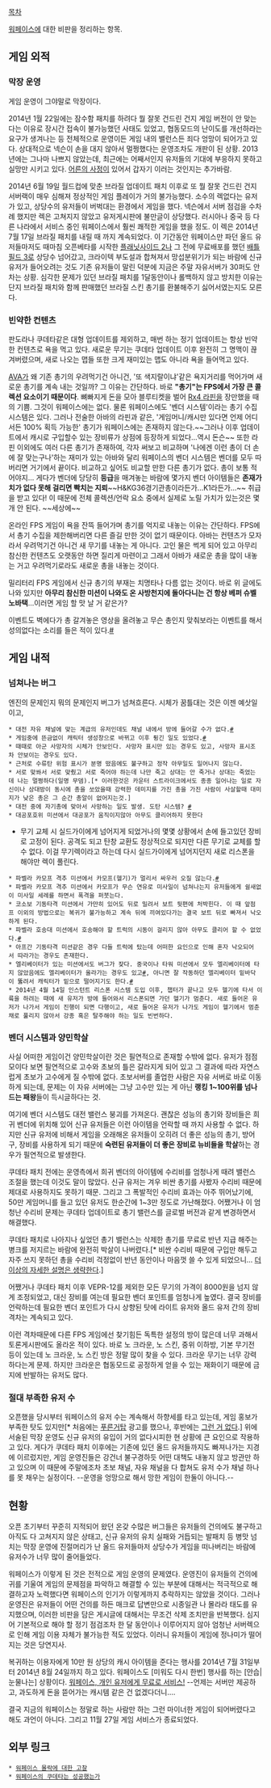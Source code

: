 [[목차]]

[[워페이스]]에 대한 비판을 정리하는 항목.

== 게임 외적 ==
=== 막장 운영 ===
게임 운영이 그야말로 막장이다.

2014년 1월 22일에는 잠수함 패치를 하려다 뭘 잘못 건드린 건지 게임 버전이 안 맞는다는 이유로 장시간 접속이 불가능했던 사태도 있었고, 협동모드의 난이도를 개선하라는 요구가 생겨나는 등 전체적으로 운영이든 게임 내의 밸런스든 죄다 엉망이 되어가고 있다. 상대적으로 넥슨이 손을 대지 않아서 멀쩡했다는 운영조차도 개판이 된 상황. 2013년에는 그나마 나쁘지 않았는데, 최근에는 어째서인지 유저들의 기대에 부응하지 못하고 실망만 시키고 있다. [[어른의 사정]]이 있어서 갑자기 이러는 것인지는 추가바람.

2014년 6월 19일 월드컵에 맞춘 브라질 업데이트 패치 이후로 또 뭘 잘못 건드린 건지 서버랙이 매우 심해져 정상적인 게임 플레이가 거의 불가능했다. 소수의 렉없다는 유저가 있고, 상당수의 유저들이 버벅대는 환경에서 게임을 했다. 넥슨에서 서버 점검을 수차례 했지만 렉은 고쳐지지 않았고 유저게시판에 불만글이 상당했다. 러시아나 중국 등 다른 나라에서 서비스 중인 워페이스에서 훨씬 쾌적한 게임을 했을 정도. 이 렉은 2014년 7월 17일 브라질 패치를 내릴 때 까지 계속되었다. 이 기간동안 워페이스만 파던 올드 유저들마저도 때마침 오픈베타를 시작한 [[플래닛사이드 2]]나 그 전에 무료배포를 했던 [[배틀필드 3]]로 상당수 넘어갔고, 크라이텍 부도설과 합쳐져서 망섭분위기가 되는 바람에 신규 유저가 들어오려는 것도 기존 유저들이 말린 덕분에 지금은 주말 자유서버가 30퍼도 안차는 상황. 심각한 문제가 있던 브라질 패치를 1달동안이나 롤백하지 않고 방치한 이유는 단지 브라질 패치와 함께 판매했던 브라질 스킨 총기를 환불해주기 싫어서였는지도 모른다.

=== 빈약한 컨텐츠 ===
판도라나 쿠데타같은 대형 업데이트를 제외하고, 매번 하는 정기 업데이트는 항상 빈약한 컨텐츠로 욕을 먹고 있다. 새로운 무기는 쿠데타 업데이트 이후 완전히 그 명맥이 끊겨버렸으며, 새로 나오는 맵들 또한 크게 재미있는 맵도 아니라 욕을 들어먹고 있다.

[[AVA]]가 왜 기존 총기의 우려먹기건 아니건, '또 색지랄이냐'같은 욕지거리를 먹어가며 새로운 총기를 계속 내는 것일까? 그 이유는 간단하다. 바로 '''"총기"는 FPS에서 가장 큰 콜렉션 요소이기 때문이다'''. 뼈빠지게 돈을 모아 블루티켓을 벌어 [[AVA/티켓 무기|Rx4 라핀]]을 장만했을 때의 기쁨. 그것이 워페이스에는 없다. 물론 워페이스에도 '벤더 시스템'이라는 총기 수집 시스템은 있다. 그러나 전술한 아바의 라핀과 같은, '게임머니/캐시만 있다면 언제 어디서든 100% 획득 가능한' 총기가 워페이스에는 존재하지 않는다.~~그러나 이후 업데이트에서 캐시로 구입할수 있는 장비류가 상점에 등장하게 되었다...역시 돈슨~~ 또한 라핀 이외에도 여러 다른 총기가 존재하여, 각자 써보고 비교하며 '나에겐 이런 총이 더 손에 잘 맞는구나'하는 재미가 있는 아바와 달리 워페이스의 벤더 시스템은 벤더를 모두 따 버리면 거기에서 끝이다. 비교하고 싶어도 비교할 만한 다른 총기가 없다. 총이 보통 적어야지... 게다가 벤더에 당당히 '''등급'''을 매겨놓는 바람에 몇가지 벤더 아이템들은 '''존재가치가 없다 못해 걸리면 빡치는 지뢰'''~~H&KG36경기관총이라든가...K1라든가...~~ 취급을 받고 있다! 이 때문에 전체 콜렉션/언락 요소 중에서 실제로 노릴 가치가 있는것은 몇개 안 된다. ~~세상에~~

온라인 FPS 게임이 욕을 잔뜩 들어가며 총기를 억지로 내놓는 이유는 간단하다. FPS에서 총기 수집을 제한해버리면 다른 즐길 만한 것이 없기 때문이다. 아바는 컨텐츠가 모자라서 우려먹기건 아니건 새 무기를 내놓는 게 아니다. 고인 물은 썩게 되어 있고 아무리 참신한 컨텐츠도 오랫동안 하면 질리게 마련이고 그래서 아바가 새로운 총을 많이 내놓는 거고 우려먹기로라도 새로운 총을 내놓는 것이다.

밀리터리 FPS 게임에서 신규 총기의 부재는 치명타나 다름 없는 것이다. 바로 위 글에도 나와 있지만 '''아무리 참신한 미션이 나와도 온 사방천지에 돌아다니는 건 항상 베퍼 슈벨 노바택'''...이러면 게임 할 맛 날 거 같은가?

이벤트도 벽에다가 총 갈겨놓은 영상을 올려놓고 무슨 총인지 맞춰보라는 이벤트를 해서 성의없다는 소리를 들은 적이 있다.[http://wf.nexon.com/board/1962934291/48863/ #]

== 게임 내적 ==
=== 넘쳐나는 버그 ===
엔진의 문제인지 뭐의 문제인지 버그가 넘쳐흐른다. 시체가 꿈틀대는 것은 이젠 예삿일이고,

 * 대전 자유 채널에 맞는 계급의 유저인데도 채널 내에서 방에 들어갈 수가 없다.[http://wf.nexon.com/community/free/view.aspx?n4ArticleSN=57283 #]
 * 게임중에 뜬금없이 캐릭터 생성창으로 바뀌고 이후 튕긴 일도 있었다.[http://wf.nexon.com/community/free/view.aspx?n4ArticleSN=48764&n4PageNo=4 #]
 * 때때로 아군 사망자의 시체가 안보인다. 사망자 표시만 있는 경우도 있고, 사망자 표시조차 안보이는 경우도 있다.
 * 근처로 수류탄 위험 표시가 분명 떴음에도 불구하고 정작 아무일도 일어나지 않는다.
 * 서로 맞쏴서 서로 맞췄고 서로 죽어야 하는데 나만 죽고 상대는 안 죽거나 상대는 죽었는데 나는 멀쩡하다(일명 무뎀).[* 이러한것은 카운터 스트라이크에서도 종종 일어나는 일로 자신이나 상대방이 동시에 총을 쏘았을때 강력한 데미지를 가진 총을 가진 사람이 사살할때 대미지가 낮은 총은 그 순간 총알이 없어지는것.]
 * 대전 중에 자기총에 맞아서 사망하는 일도 발생. 도탄 시스템? [http://wf.nexon.com/community/free/view.aspx?n4ArticleSN=48600&n4PageNo=11 #]
 * 대공포호위 미션에서 대공포가 움직이지않아 아무도 클리어하지 못한다
* 무기 교체 시 실드가이에게 넘어지게 되었거나의 몇몇 상황에서 손에 들고있던 장비로 고정이 된다. 공격도 되고 탄창 교환도 정상적으로 되지만 다른 무기로 교체를 할 수 없다. 이걸 무기렉이라고 하는데 다시 실드가이에게 넘어지던지 새로 리스폰을 해야만 렉이 풀린다.
 * 파벨라 카모프 격추 미션에서 카모프(헬기)가 멀리서 싸우러 오질 않는다.[http://wf.nexon.com/community/free/view.aspx?n4ArticleSN=48694&n4PageNo=7 #]
 * 파벨라 카모프 격추 미션에서 카모프가 무슨 연유로 미사일이 넘쳐나는지 유저들에게 쉴새없이 미사일 세례를 하면서 폭격을 퍼붓는다.
 * 코소보 기동타격 미션에서 가만히 있어도 뒤로 밀려서 보트 뒷편에 처박힌다. 이 때 앞점프 이외의 방법으로는 복귀가 불가능하고 계속 뒤에 끼여있다가는 결국 보트 뒤로 빠져서 낙오하게 된다.
 * 파벨라 호송대 미션에서 호송해야 할 트럭의 시동이 걸리지 않아 아무도 클리어 할 수 없었다.[http://wf.nexon.com/board/1962934291/57236 #]
 * 아프간 기동타격 미션같은 경우 다들 트럭에 탔는데 어떠한 요인으로 인해 혼자 낙오되어서 따라가는 경우도 존재한다.
 * 엘리베이터가 있는 미션에서도 버그가 잦다. 중국이나 타워 미션에서 모두 엘리베이터에 타지 않았음에도 엘리베이터가 올라가는 경우도 있고[http://wf.nexon.com/community/free/view.aspx?emSearchType=Title&n4ArticleSN=48112&n4PageNo=1&strSearch=%c5%b8%bf%f6 #], 아니면 잘 작동하던 엘리베이터 밑바닥이 뚫려서 캐릭터가 밑으로 떨어지기도 한다.[http://wf.nexon.com/community/free/view.aspx?emSearchType=Title&n4ArticleSN=48113&n4PageNo=1&strSearch=%c5%b8%bf%f6 #]
 * 2014년 4월 14일 인스턴트 리스폰 시스템 도입 이후, 챕터가 끝나고 모두 헬기에 타서 이륙을 하려는 때에 새 유저가 방에 들어와서 리스폰되면 가던 헬기가 멈춘다. 새로 들어온 유저가 나가서 게임이 진행이 되면 다행이고, 새로 들어온 유저가 나가도 게임이 헬기에서 멈춘채로 풀리지 않아서 강종 혹은 탈주해야 하는 일도 빈번하다.

=== 벤더 시스템과 양민학살 ===
사실 어떠한 게임이건 양민학살이란 것은 필연적으로 존재할 수밖에 없다. 유저가 점점 모이다 보면 필연적으로 고수와 초보의 틀은 갈라지게 되어 있고 그 결과에 따라 자연스럽게 초보가 고수에게 질 수밖에 없다. 초보서버를 졸업한 사람은 자유 서버로 바로 이동하게 되는데, 문제는 이 자유 서버에는 그냥 고수만 있는 게 아닌 '''랭킹 1~100위를 넘나드는 패왕'''들이 득시글하다는 것.

여기에 벤더 시스템도 대전 밸런스 붕괴를 가져온다. 괜찮은 성능의 총기와 장비들은 희귀 벤더에 위치해 있어 신규 유저들은 이런 아이템을 언락할 때 까지 사용할 수 없다. 하지만 신규 유저에 비해서 게임을 오래해온 유저들이 오히려 더 좋은 성능의 총기, 방어구, 장비를 사용하게 되기 때문에 '''숙련된 유저들이 더 좋은 장비로 뉴비들을 학살'''하는 경우가 필연적으로 발생한다.

쿠데타 패치 전에는 운영측에서 희귀 벤더의 아이템에 수리비를 엄청나게 때려 밸런스 조절을 했는데 이것도 말이 많았다. 신규 유저는 겨우 비싼 총기를 사봤자 수리비 때문에 제대로 사용하지도 못하기 때문. 그리고 그 폭발적인 수리비 효과는 아주 뛰어났기에, 50만 게임머니를 들고 있던 유저도 한순간에 1~3만 정도로 가난해졌다. 어쨌거나 이 엄청난 수리비 문제는 쿠데타 업데이트로 총기 밸런스를 글로벌 버전과 같게 변경하면서 해결했다.

쿠데타 패치로 나아지나 싶었던 총기 밸런스는 삭제한 총기를 무료로 반년 지급 해주는 병크를 저지르는 바람에 완전히 박살이 나버렸다.[* 비싼 수리비 때문에 구입만 해두고 자주 쓰지 못하던 총을 수리비 걱정없이 반년 동안이나 마음껏 쓸 수 있게 되었으니... [[더 이상의 자세한 설명은 생략한다]].] 

어쨌거나 쿠데타 패치 이후 VEPR-12를 제외한 모든 무기의 가격이 8000원을 넘지 않게 조정되었고, 대신 장비를 여는데 필요한 벤더 포인트를 엄청나게 높였다. 결국 장비를 언락하는데 필요한 벤더 포인트가 다시 상향된 탓에 라이트 유저와 올드 유저 간의 장비 격차는 계속되고 있다.

이런 격차때문에 다른 FPS 게임에선 찾기힘든 독특한 설정의 방이 많은데 너무 과해서 토론게시판에도 올라온 적이 있다. 바로 노 크라운, 노 스킨, 중위 이하방, 기본 무기전 등이 있는데 노 크라운, 노 스킨 방은 정말 많이 찾을 수 있다. 크라운 무기는 너무 강력하다는게 문제. 하지만 크라운은 협동모드로 공정하게 얻을 수 있는 재화이기 때문에 금지에 반발하는 유저도 많다.

=== 절대 부족한 유저 수 ===
오픈했을 당시부터 워페이스의 유저 수는 계속해서 하향세를 타고 있는데, 게임 홍보가 부족한 탓도 있지만[* 처음에는 [[푸른거탑]] 광고를 했으나, 후반에는 [[그런 거 없다]].] 위에 서술된 막장 운영도 신규 유저의 유입이 거의 없다시피한 현 상황에 큰 요인으로 작용하고 있다. 게다가 쿠데타 패치 이후에는 기존에 있던 올드 유저들까지도 빠져나가는 지경에 이르렀지만, 게임 운영진들은 강건너 불구경하듯 어떤 대책도 내놓지 않고 방관만 하고 있으며 이 때문에 주말에조차 초보 채널, 자유 채널을 다 합쳐도 유저 수가 채널 하나를 못 채우는 실정이다. --운영을 엉망으로 해서 망한 게임이 한둘이 아니다.--

== 현황 ==
오픈 초기부터 꾸준히 지적되어 왔던 온갖 수많은 버그들은 유저들의 건의에도 불구하고 아직도 다 고쳐지지 않은 상태고, 신규 유저의 유치 실패와 거듭되는 발패치 등 병맛 넘치는 막장 운영에 진절머리가 난 올드 유저들마저 상당수가 게임을 떠나버리는 바람에 유저수가 너무 많이 줄어들었다.

워페이스가 이렇게 된 것은 전적으로 게임 운영의 문제였다. 운영진이 유저들의 건의에 귀를 기울여 게임의 문제점을 파악하고 해결할 수 있는 부분에 대해서는 적극적으로 해결하고자 노력했다면 워페이스의 인기가 이렇게까지 추락하지는 않았을 것이다. 그러나 운영진은 유저들이 어떤 건의를 하든 매크로 답변만으로 시종일관 나 몰라라 태도를 유지했으며, 이러한 비판을 담은 게시글에 대해서는 무조건 삭제 조치만을 반복했다. 심지어 기본적으로 해야 할 정기 점검조차 한 달 동안이나 이루어지지 않아 엄청난 서버렉으로 인해 게임 이용 자체가 불가능한 적도 있었다. 이러니 유저들이 게임에 정나미가 떨어지는 것은 당연지사.

복귀하는 이용자에게 10만 원 상당의 캐시 아이템을 준다는 행사를 2014년 7월 31일부터 2014년 8월 24일까지 하고 있다. 워페이스도 [미워도 다시 한번] 행사를 하는 [안습|눈물나는] 상황이다. [http://www.thisisgame.com/webzine/news/nboard/4/?n=43184 워페이스, 개인 유저에게 무료로 서비스!] --언제는 서버만 제공하고, 과도하게 돈을 뜯어가는 캐시템 같은 건 없겠다더니....

결국 지금의 워페이스는 정말로 하는 사람만 하는 그런 마이너한 게임이 되어버렸다고 해도 과언이 아니다. 그리고 11월 27일 게임 서비스가 종료되었다.
== 외부 링크 ==
 * [http://purplecrane.wo.tc/130185884589 워페이스 몰락에 대한 고찰]
 * [http://topsy.tistory.com/2757 워페이스의 쿠데타는 성공했는가]
